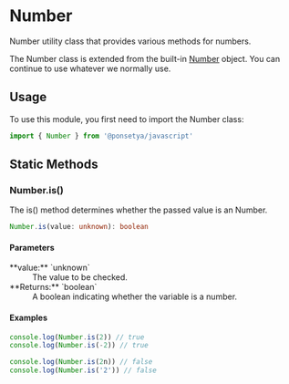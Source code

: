 
# <Badge abstract /> Number

Number utility class that provides various methods for numbers.

The Number class is extended from the built-in [Number](/glossary#number) object. You can continue to use whatever we normally use.

## Usage

To use this module, you first need to import the Number class:

```ts copy
import { Number } from '@ponsetya/javascript'
```

## Static Methods

### Number.is()

The is() method determines whether the passed value is an Number.

```ts
Number.is(value: unknown): boolean
```

#### Parameters

<dl>
  <dt>**value:** `unknown`</dt>
  <dd>The value to be checked.</dd>
  <dt>**Returns:** `boolean`</dt>
  <dd>A boolean indicating whether the variable is a number.</dd>
</dl>

#### Examples

```ts copy
console.log(Number.is(2)) // true
console.log(Number.is(-2)) // true

console.log(Number.is(2n)) // false
console.log(Number.is('2')) // false
```
